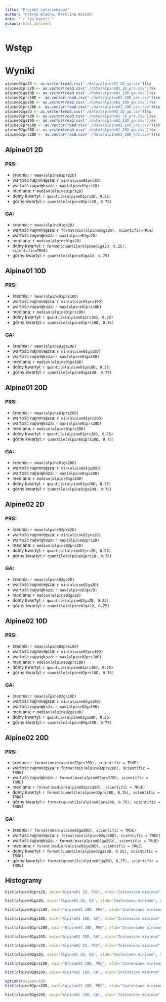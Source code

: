 ```yaml
---
title: "Projekt zaliczeniowy"
author: "Patryk Blacha, Karolina Nitsch"
date: "`r Sys.Date()`"
output: html_document
---
```


# Wstęp
# Wyniki
``` r
alpine01ga2D <- as.vector(read.csv("./data/alpine01_2D_ga.csv"))$x
alpine01prs2D <- as.vector(read.csv("./data/alpine01_2D_prs.csv"))$x
alpine01ga10D <- as.vector(read.csv("./data/alpine01_10D_ga.csv"))$x
alpine01prs10D <- as.vector(read.csv("./data/alpine01_10D_prs.csv"))$x
alpine01ga20D <- as.vector(read.csv("./data/alpine01_20D_ga.csv"))$x
alpine01prs20D <- as.vector(read.csv("./data/alpine01_20D_prs.csv"))$x
alpine02ga2D <- as.vector(read.csv("./data/alpine02_2D_ga.csv"))$x
alpine02prs2D <- as.vector(read.csv("./data/alpine02_2D_prs.csv"))$x
alpine02ga10D <- as.vector(read.csv("./data/alpine02_10D_ga.csv"))$x
alpine02prs10D <- as.vector(read.csv("./data/alpine02_10D_prs.csv"))$x
alpine02ga20D <- as.vector(read.csv("./data/alpine02_20D_ga.csv"))$x
alpine02prs20D <- as.vector(read.csv("./data/alpine02_20D_prs.csv"))$x

```

## Alpine01 2D
### PRS: 
* średnia: `r mean(alpine01prs2D)`
* wartość najmniejsza: `r min(alpine01prs2D)`
* wartość największa: `r max(alpine01prs2D)`
* mediana: `r median(alpine01prs2D)`
* dolny kwartyl: `r quantile(alpine01prs2D, 0.25)`
* górny kwartyl: `r quantile(alpine01prs2D, 0.75)`

### GA: 
* średnia: `r mean(alpine01ga2D)`
* wartość najmniejsza: `r format(min(alpine01ga2D), scientific=TRUE)`
* wartość największa: `r max(alpine01ga2D)`
* mediana: `r median(alpine01ga2D)`
* dolny kwartyl: `r format(quantile(alpine01ga2D, 0.25), scientific=TRUE)`
* górny kwartyl: `r quantile(alpine01ga2D, 0.75)`

## Alpine01 10D
### PRS: 
* średnia: `r mean(alpine01prs10D)`
* wartość najmniejsza: `r min(alpine01prs10D)`
* wartość największa: `r max(alpine01prs10D)`
* mediana: `r median(alpine01prs10D)`
* dolny kwartyl: `r quantile(alpine01prs10D, 0.25)`
* górny kwartyl: `r quantile(alpine01prs10D, 0.75)`

### GA: 
* średnia: `r mean(alpine01ga10D)`
* wartość najmniejsza: `r min(alpine01ga10D)`
* wartość największa: `r max(alpine01ga10D)`
* mediana: `r median(alpine01ga10D)`
* dolny kwartyl: `r quantile(alpine01ga10D, 0.25)`
* górny kwartyl: `r quantile(alpine01ga10D, 0.75)`

## Alpine01 20D
### PRS: 
* średnia: `r mean(alpine01prs20D)`
* wartość najmniejsza: `r min(alpine01prs20D)`
* wartość największa: `r max(alpine01prs20D)`
* mediana: `r median(alpine01prs20D)`
* dolny kwartyl: `r quantile(alpine01prs20D, 0.25)`
* górny kwartyl: `r quantile(alpine01prs20D, 0.75)`

### GA: 
* średnia: `r mean(alpine01ga20D)`
* wartość najmniejsza: `r min(alpine01ga20D)`
* wartość największa: `r max(alpine01ga20D)`
* mediana: `r median(alpine01ga20D)`
* dolny kwartyl: `r quantile(alpine01ga20D, 0.25)`
* górny kwartyl: `r quantile(alpine01ga20D, 0.75)`

## Alpine02 2D
### PRS: 
* średnia: `r mean(alpine02prs2D)`
* wartość najmniejsza: `r min(alpine02prs2D)`
* wartość największa: `r max(alpine02prs2D)`
* mediana: `r median(alpine02prs2D)`
* dolny kwartyl: `r quantile(alpine02prs2D, 0.25)`
* górny kwartyl: `r quantile(alpine02prs2D, 0.75)`

### GA: 
* średnia: `r mean(alpine02ga2D)`
* wartość najmniejsza: `r min(alpine02ga2D)`
* wartość największa: `r max(alpine02ga2D)`
* mediana: `r median(alpine02ga2D)`
* dolny kwartyl: `r quantile(alpine02ga2D, 0.25)`
* górny kwartyl: `r quantile(alpine02ga2D, 0.75)`

## Alpine02 10D
### PRS: 
* średnia: `r mean(alpine02prs10D)`
* wartość najmniejsza: `r min(alpine02prs10D)`
* wartość największa: `r max(alpine02prs10D)`
* mediana: `r median(alpine02prs10D)`
* dolny kwartyl: `r quantile(alpine02prs10D, 0.25)`
* górny kwartyl: `r quantile(alpine02prs10D, 0.75)`

### GA: 
* średnia: `r mean(alpine02ga10D)`
* wartość najmniejsza: `r min(alpine02ga10D)`
* wartość największa: `r max(alpine02ga10D)`
* mediana: `r median(alpine02ga10D)`
* dolny kwartyl: `r quantile(alpine02ga10D, 0.25)`
* górny kwartyl: `r quantile(alpine02ga10D, 0.75)`

## Alpine02 20D
<!-- ### PRS:  -->
<!-- * średnia: `r mean(alpine02prs20D)` -->
<!-- * wartość najmniejsza: `r min(alpine02prs20D)` -->
<!-- * wartość największa: `r max(alpine02prs20D)` -->
<!-- * mediana: `r median(alpine02prs20D)` -->
<!-- * dolny kwartyl: `r quantile(alpine02prs20D, 0.25)` -->
<!-- * górny kwartyl: `r quantile(alpine02prs20D, 0.75)` -->

<!-- ### GA:  -->
<!-- * średnia: `r mean(alpine02ga20D)` -->
<!-- * wartość najmniejsza: `r min(alpine02ga20D)` -->
<!-- * wartość największa: `r max(alpine02ga20D)` -->
<!-- * mediana: `r median(alpine02ga20D)` -->
<!-- * dolny kwartyl: `r quantile(alpine02ga20D, 0.25)` -->
<!-- * górny kwartyl: `r quantile(alpine02ga20D, 0.75)` -->
### PRS:
* średnia: `r format(mean(alpine02prs20D), scientific = TRUE)`
* wartość najmniejsza: `r format(min(alpine02prs20D), scientific = TRUE)`
* wartość największa: `r format(max(alpine02prs20D), scientific = TRUE)`
* mediana: `r format(median(alpine02prs20D), scientific = TRUE)`
* dolny kwartyl: `r format(quantile(alpine02prs20D, 0.25), scientific = TRUE)`
* górny kwartyl: `r format(quantile(alpine02prs20D, 0.75), scientific = TRUE)`

### GA:
* średnia: `r format(mean(alpine02ga20D), scientific = TRUE)`
* wartość najmniejsza: `r format(min(alpine02ga20D), scientific = TRUE)`
* wartość największa: `r format(max(alpine02ga20D), scientific = TRUE)`
* mediana: `r format(median(alpine02ga20D), scientific = TRUE)`
* dolny kwartyl: `r format(quantile(alpine02ga20D, 0.25), scientific = TRUE)`
* górny kwartyl: `r format(quantile(alpine02ga20D, 0.75), scientific = TRUE)`


## Histogramy

``` R
hist(alpine01prs2D, main="Alpine01 2D, PRS", xlab="Znalenione minimum", ylab="Liczba wystąpień", labels=TRUE, ylim=c(0,30), xlim=c(0,0.30) )

hist(alpine01ga2D, main="Alpine01 2D, GA", xlab="Znalenione minimum", ylab="Liczba wystąpień", labels=TRUE, ylim=c(0,50), xlim=c(0,0.04) )

hist(alpine01prs10D, main="Alpine01 10D, PRS", xlab="Znalenione minimum", ylab="Liczba wystąpień", labels=TRUE, ylim=c(0,20), xlim=c(4,14))

hist(alpine01ga10D, main="Alpine01 10D, GA", xlab="Znalenione minimum", ylab="Liczba wystąpień", labels=TRUE, ylim=c(0,12) )

hist(alpine01prs20D, main="Alpine01 20D, PRS", xlab="Znalenione minimum", ylab="Liczba wystąpień", labels=TRUE,ylim=c(0,12))

hist(alpine01ga20D, main="Alpine01 20D, GA", xlab="Znalenione minimum", ylab="Liczba wystąpień", labels=TRUE,ylim=c(0,12),xlim=c(4,16) )

hist(alpine02prs2D, main="Alpine02 2D, PRS", xlab="Znalenione minimum", ylab="Liczba wystąpień", labels=TRUE,ylim=c(0,30) )

hist(alpine02ga2D, main="Alpine02 2D, GA", xlab="Znalenione minimum", ylab="Liczba wystąpień", labels=TRUE, ylim=c(0,40) )

hist(alpine02prs10D, main="Alpine02 10D, PRS", xlab="Znalenione minimum", ylab="Liczba wystąpień", labels=TRUE, ylim=c(0,25))

hist(alpine02ga10D, main="Alpine02 10D, GA", xlab="Znalenione minimum", ylab="Liczba wystąpień", labels=TRUE, ylim=c(0,20), xlim=c(-5000,0) )

options(scipen=10)
hist(alpine02prs20D, main="Alpine02 20D, PRS", xlab="Znalenione minimum", ylab="Liczba wystąpień", labels=TRUE, ylim=c(0,40),xlim=c(-120000,0),breaks=20)

hist(alpine02ga20D, main="Alpine02 20D, GA", xlab="Znalenione minimum", ylab="Liczba wystąpień", labels=TRUE, ylim=c(0,40),xlim=c(-400000,0),breaks=52 )
```


